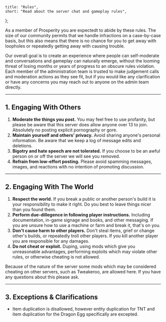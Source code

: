 	title: "Rules",
	short: "Read about the server chat and gameplay rules",
};

As a member of Prosperity you are expectedt to abide by these rules. The size of our community permits that we handle infractions on a case-by-case basis, but this also means that there is no chance for you to get away with loopholes or repeatedly getting away with causing trouble.

Our overall goal is to create an experience where people can self-moderate and conversations and gameplay can naturally emerge, without the looming threat of losing months or years of progress to an obscure rules violation. Each member of the administration team is trusted to make judgement calls and moderation actions as they see fit, but if you would like any clarification or have any concerns you may reach out to anyone on the admin team directly.

---

## 1. Engaging With Others
 
1. **Moderate the things you post.** You may feel free to use profanity, but please be aware that this server does allow anyone over 13 to join. Absolutely no posting explicit pornography or gore.
2. **Maintain yourself and others' privacy.** Avoid sharing anyone's personal information. Be aware that we keep a log of message edits and deletions.
3. **Bigotry and hate speech are not tolerated.** If you choose to be an awful person on or off the server we will see you removed.
4. **Refrain from low-effort posting.** Please avoid spamming messages, images, and reactions with no intention of promoting discussion.

---

## 2. Engaging With The World

1. **Respect the world.** If you break a public or another person's build it is your responsibility to make it right. Do you best to leave things nicer than you found them.
2. **Perform due-dillegence in following player instructions.** Including documentation, in-game signage and books, and other messaging. If you are unsure how to use a machine or farm and break it, that's on you.
3. **Don't cause harm to other players.** Don't steal items, grief or change other's builds, or repeatedly troll other players. If you kill another player you are responsible for any damages.
4. **Do not cheat or exploit.** Duping, using mods which give you unreasonable advantages, performing exploits which may violate other rules, or otherwise cheating is not allowed. 

Because of the nature of the server some mods which may be considered cheating on other servers, such as Tweakeroo, are allowed here. If you have any questions about this please ask.

---

## 3. Exceptions & Clarifications

- Item duplication is disallowed, however entity duplication for TNT and item duplication for the Dragon Egg specifically are excepted.
